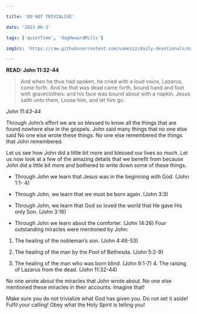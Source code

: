 ```yaml
---

title: 'DO NOT TRIVIALISE'

date: '2023-06-3'

tags: ['quietTime', 'dagHewardMills']

imgSrc: 'https://raw.githubusercontent.com/samezzz/daily-devotionals/main/images/evangelist-dag.jpg'

---
```


**READ: John 11:32-44**

>And when he thus had spoken, he cried with a loud voice, Lazarus, come forth. And he that was dead came forth, bound hand and foot with graveclothes: and his face was bound about with a napkin. Jesus saith unto them, Loose him, and let him go. 

*John 11:43-44* 

Through John’s effort we are so blessed to know all the things that are found nowhere else in the gospels. John said many things that no one else said No one else wrote these things. No one else remembered the things that John remembered. 

Let us see how John did a little bit more and blessed our lives so much. Let us now look at a few of the amazing details that we benefit from because John did a little bit more and bothered to write down some of these things. 

- Through John we learn that Jesus was in the beginning with God. (John 1:1- 4) 

- Through John, we learn that we must be born again. (John 3:3) 

- Through John, we learn that God so loved the world that He gave His only Son. (John 3:16) 

- Through John we learn about the comforter. (John 14:26) Four outstanding miracles were mentioned by John: 

1. The healing of the nobleman’s son. (John 4:46-53)

2. The healing of the man by the Pool of Bethesda. (John 5:2-9)                        

3. The healing of the man who was born blind. (John 9:1-7)                               4. The raising of Lazarus from the dead. (John 11:32-44)

No one wrote about the miracles that John wrote about. No one else mentioned these miracles in their accounts. Imagine that! 

Make sure you do not trivialize what God has given you. Do not set it aside! Fulfil your calling! Obey what the Holy Spirit is telling you! 
